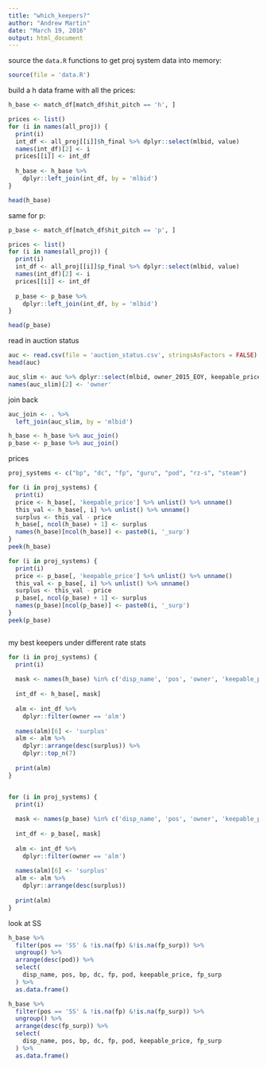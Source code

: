 ```yaml
---
title: "which_keepers?"
author: "Andrew Martin"
date: "March 19, 2016"
output: html_document
---
```


source the `data.R` functions to get proj system data into memory:
```r

source(file = 'data.R')

```

build a h data frame with all the prices:

```r

h_base <- match_df[match_df$hit_pitch == 'h', ]

prices <- list()
for (i in names(all_proj)) {
  print(i)
  int_df <- all_proj[[i]]$h_final %>% dplyr::select(mlbid, value)
  names(int_df)[2] <- i
  prices[[i]] <- int_df
  
  h_base <- h_base %>%
    dplyr::left_join(int_df, by = 'mlbid')
}

head(h_base)

```


same for p:
```r

p_base <- match_df[match_df$hit_pitch == 'p', ]

prices <- list()
for (i in names(all_proj)) {
  print(i)
  int_df <- all_proj[[i]]$p_final %>% dplyr::select(mlbid, value)
  names(int_df)[2] <- i
  prices[[i]] <- int_df
  
  p_base <- p_base %>%
    dplyr::left_join(int_df, by = 'mlbid')
}

head(p_base)

```

read in auction status

```r

auc <- read.csv(file = 'auction_status.csv', stringsAsFactors = FALSE)
head(auc)

auc_slim <- auc %>% dplyr::select(mlbid, owner_2015_EOY, keepable_price)
names(auc_slim)[2] <- 'owner'
```

join back
```r
auc_join <- . %>%
  left_join(auc_slim, by = 'mlbid')

h_base <- h_base %>% auc_join()
p_base <- p_base %>% auc_join()

```

prices
```r

proj_systems <- c("bp", "dc", "fp", "guru", "pod", "rz-s", "steam")

for (i in proj_systems) {
  print(i)
  price <- h_base[, 'keepable_price'] %>% unlist() %>% unname()
  this_val <- h_base[, i] %>% unlist() %>% unname()
  surplus <- this_val - price
  h_base[, ncol(h_base) + 1] <- surplus
  names(h_base)[ncol(h_base)] <- paste0(i, '_surp')
}
peek(h_base)

for (i in proj_systems) {
  print(i)
  price <- p_base[, 'keepable_price'] %>% unlist() %>% unname()
  this_val <- p_base[, i] %>% unlist() %>% unname()
  surplus <- this_val - price
  p_base[, ncol(p_base) + 1] <- surplus
  names(p_base)[ncol(p_base)] <- paste0(i, '_surp')
}
peek(p_base)



```

my best keepers under different rate stats
```r

for (i in proj_systems) {
  print(i)
  
  mask <- names(h_base) %in% c('disp_name', 'pos', 'owner', 'keepable_price') | grepl(i, names(h_base))
  
  int_df <- h_base[, mask]
  
  alm <- int_df %>%
    dplyr::filter(owner == 'alm')
  
  names(alm)[6] <- 'surplus'
  alm <- alm %>%
    dplyr::arrange(desc(surplus)) %>%
    dplyr::top_n(7)
  
  print(alm)
}


for (i in proj_systems) {
  print(i)
  
  mask <- names(p_base) %in% c('disp_name', 'pos', 'owner', 'keepable_price') | grepl(i, names(p_base))
  
  int_df <- p_base[, mask]
  
  alm <- int_df %>%
    dplyr::filter(owner == 'alm')
  
  names(alm)[6] <- 'surplus'
  alm <- alm %>%
    dplyr::arrange(desc(surplus))
  
  print(alm)
}


```

look at SS
```r
h_base %>%
  filter(pos == 'SS' & !is.na(fp) &!is.na(fp_surp)) %>%
  ungroup() %>%
  arrange(desc(pod)) %>%
  select(
    disp_name, pos, bp, dc, fp, pod, keepable_price, fp_surp
  ) %>%
  as.data.frame()

h_base %>%
  filter(pos == 'SS' & !is.na(fp) &!is.na(fp_surp)) %>%
  ungroup() %>%
  arrange(desc(fp_surp)) %>%
  select(
    disp_name, pos, bp, dc, fp, pod, keepable_price, fp_surp
  ) %>%
  as.data.frame()
```
